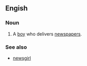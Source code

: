 ==Engish==
===Noun===
{{en-noun}}
# A [[boy]] who delivers [[newspapers]].
===See also===
*[[newsgirl]]
